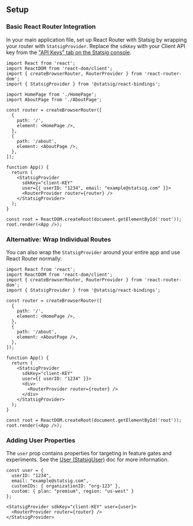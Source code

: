 ## Setup

### Basic React Router Integration

In your main application file, set up React Router with Statsig by wrapping your router with `StatsigProvider`. Replace the `sdkKey` with your Client API key from the ["API Keys" tab on the Statsig console](https://console.statsig.com/api_keys).

```tsx
import React from 'react';
import ReactDOM from 'react-dom/client';
import { createBrowserRouter, RouterProvider } from 'react-router-dom';
import { StatsigProvider } from '@statsig/react-bindings';

import HomePage from './HomePage';
import AboutPage from './AboutPage';

const router = createBrowserRouter([
  {
    path: '/',
    element: <HomePage />,
  },
  {
    path: '/about',
    element: <AboutPage />,
  },
]);

function App() {
  return (
    <StatsigProvider 
      sdkKey="client-KEY" 
      user={{ userID: "1234", email: "example@statsig.com" }}>
      <RouterProvider router={router} />
    </StatsigProvider>
  );
}

const root = ReactDOM.createRoot(document.getElementById('root'));
root.render(<App />);
```

### Alternative: Wrap Individual Routes

You can also wrap the `StatsigProvider` around your entire app and use React Router normally:

```tsx
import React from 'react';
import ReactDOM from 'react-dom/client';
import { createBrowserRouter, RouterProvider } from 'react-router-dom';
import { StatsigProvider } from '@statsig/react-bindings';

const router = createBrowserRouter([
  {
    path: '/',
    element: <HomePage />,
  },
  {
    path: '/about',
    element: <AboutPage />,
  },
]);

function App() {
  return (
    <StatsigProvider 
      sdkKey="client-KEY" 
      user={{ userID: "1234" }}>
      <div>
        <RouterProvider router={router} />
      </div>
    </StatsigProvider>
  );
}

const root = ReactDOM.createRoot(document.getElementById('root'));
root.render(<App />);
```

### Adding User Properties

The `user` prop contains properties for targeting in feature gates and experiments. See the [User (StatsigUser)](/concepts/user) doc for more information.

```tsx
const user = {
  userID: "1234",
  email: "example@statsig.com",
  customIDs: { organizationID: "org-123" },
  custom: { plan: "premium", region: "us-west" }
};

<StatsigProvider sdkKey="client-KEY" user={user}>
  <RouterProvider router={router} />
</StatsigProvider>
```
